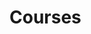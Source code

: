 
# Courses

<Cards>
  <Card
    title="Mathematics"
    href="/mathematics/integration/intro-to-integration"
  ></Card>

  <Card title="Electronics" href="/electronics/introduction/intro-to-electronics"></Card>
</Cards>
